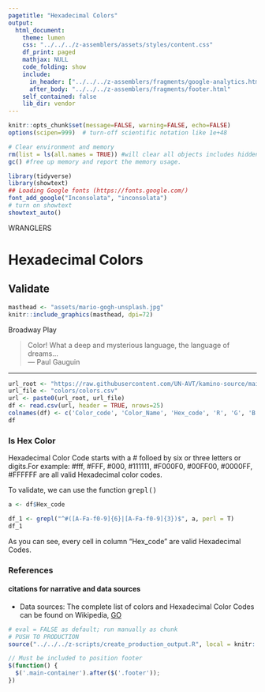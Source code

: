 ```yaml
---
pagetitle: "Hexadecimal Colors"
output: 
  html_document:
    theme: lumen
    css: "../../../z-assemblers/assets/styles/content.css"
    df_print: paged
    mathjax: NULL
    code_folding: show
    include:
      in_header: ["../../../z-assemblers/fragments/google-analytics.html", "../../../z-assemblers/fragments/header.html"]
      after_body: "../../../z-assemblers/fragments/footer.html"
    self_contained: false
    lib_dir: vendor
---
```


```r

knitr::opts_chunk$set(message=FALSE, warning=FALSE, echo=FALSE)
options(scipen=999)  # turn-off scientific notation like 1e+48

# Clear environment and memory
rm(list = ls(all.names = TRUE)) #will clear all objects includes hidden objects.
gc() #free up memory and report the memory usage.

library(tidyverse)
library(showtext)
## Loading Google fonts (https://fonts.google.com/)
font_add_google("Inconsolata", "inconsolata")
# turn on showtext
showtext_auto()

```

<div class="activity">
WRANGLERS  
</div>

# Hexadecimal Colors
## Validate

```r

masthead <- "assets/mario-gogh-unsplash.jpg"
knitr::include_graphics(masthead, dpi=72)

```

<div class="figure-text">Broadway Play</div>


> Color! What a deep and mysterious language, the language of dreams...\
--- Paul Gauguin\

***




```r

url_root <- "https://raw.githubusercontent.com/UN-AVT/kamino-source/main/sources/0-shared/data/"
url_file <- "colors/colors.csv"
url <- paste0(url_root, url_file)
df <- read.csv(url, header = TRUE, nrows=25)
colnames(df) <- c('Color_code', 'Color_Name', 'Hex_code', 'R', 'G', 'B')
df

```


### Is Hex Color

Hexadecimal Color Code starts with a # folloed by six or three letters or digits.For example: #fff, #FFF, #000, #111111, #F000F0, #00FF00, #0000FF, #FFFFFF are all valid Hexadecimal color codes.

To validate, we can use the function <kbd>grepl()</kbd>

```r
a <- df$Hex_code

df_1 <- grepl("^#([A-Fa-f0-9]{6}|[A-Fa-f0-9]{3})$", a, perl = T)
df_1

```


As you can see, every cell in column "Hex_code" are valid Hexadecimal Codes.


### References
#### citations for narrative and data sources

* Data sources: The complete list of colors and Hexadecimal Color Codes can be found on Wikipedia, [GO](https://en.wikipedia.org/wiki/List_of_colors:_A%E2%80%93F){target="_blank"}



```r

# eval = FALSE as default; run manually as chunk
# PUSH TO PRODUCTION
source("../../../z-scripts/create_production_output.R", local = knitr::knit_global())

```



```js

// Must be included to position footer
$(function() {
  $('.main-container').after($('.footer'));
})

```
